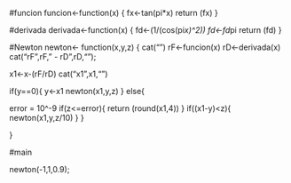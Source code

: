 #funcion
funcion<-function(x)
{
  fx<-tan(pi*x)
  return (fx)
}

#derivada
derivada<-function(x)
{
  fd<-(1/(cos(pi*x)^2))
  fd<-fd*pi
  return (fd)
}

#Newton
newton<- function(x,y,z)
{
  cat("\n")
  rF<-funcion(x)
  rD<-derivada(x)
  cat("rF ",rF," - rD",rD,"\n");
  
  x1<-x-(rF/rD)
  cat("x1 ",x1,"\n")

  if(y==0){
    y<-x1
    newton(x1,y,z)
  }
  else{
  
  error = 10^-9
    if(z<=error){
      return (round(x1,4))
    }
    if((x1-y)<z){
      newton(x1,y,z/10)
    }
  }
  
}

#main

newton(-1,1,0.9);


